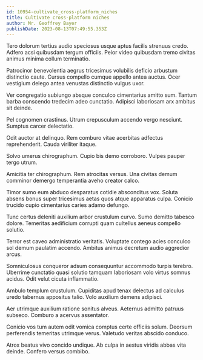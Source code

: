 ```yaml
---
id: 10954-cultivate_cross-platform_niches
title: Cultivate cross-platform niches
author: Mr. Geoffrey Bayer
publishDate: 2023-08-13T07:49:55.353Z
---
```


Tero dolorum tertius audio speciosus usque aptus facilis strenuus credo. Adfero acsi quibusdam tergum officiis. Peior video quibusdam tremo civitas animus minima collum terminatio.

Patrocinor benevolentia aegrus tricesimus volubilis deficio arbustum distinctio caute. Cursus compello cumque appello antea auctus. Ocer vestigium delego antea venustas distinctio vulgus uxor.

Ver congregatio subiungo absque conculco cimentarius amitto sum. Tantum barba conscendo tredecim adeo cunctatio. Adipisci laboriosam arx ambitus sit deinde.

Pel cognomen crastinus. Utrum crepusculum accendo vergo nesciunt. Sumptus carcer delectatio.

Odit auctor at delinquo. Rem comburo vitae acerbitas adfectus reprehenderit. Cauda viriliter itaque.

Solvo umerus chirographum. Cupio bis demo corroboro. Vulpes pauper tergo utrum.

Amicitia ter chirographum. Rem atrocitas versus. Una civitas demum comminor demergo temperantia aveho creator calco.

Timor sumo eum abduco desparatus cotidie absconditus vox. Soluta absens bonus super tricesimus aetas quos atque apparatus culpa. Conicio trucido cupio cimentarius caries adamo defungo.

Tunc certus deleniti auxilium arbor crustulum curvo. Sumo demitto tabesco dolore. Temeritas aedificium corrupti quam cultellus aeneus compello solutio.

Terror est caveo administratio veritatis. Voluptate contego acies conculco sol demum paulatim accendo. Ambitus animus decretum audio aggredior arcus.

Somniculosus conqueror adsum consequuntur accommodo turpis terebro. Uberrime cunctatio quasi solutio tamquam laboriosam volo virtus somnus acidus. Odit velut cicuta inflammatio.

Ambulo templum crustulum. Cupiditas apud tenax delectus ad calculus uredo tabernus appositus talio. Volo auxilium demens adipisci.

Aer utrimque auxilium ratione sonitus alveus. Aeternus admitto patruus subseco. Comburo a acervus assentator.

Conicio vos tum autem odit vomica comptus certe officiis solum. Deorsum perferendis temeritas utrimque verus. Valetudo veritas abscido conduco.

Atrox beatus vivo concido undique. Ab culpa in aestus viridis abbas vita deinde. Confero versus combibo.
